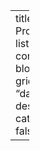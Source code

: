 ---
title: "My Projects"
listing:
    contents: blog
    type: grid
    sort: "data desc"
    categories: false
      
---